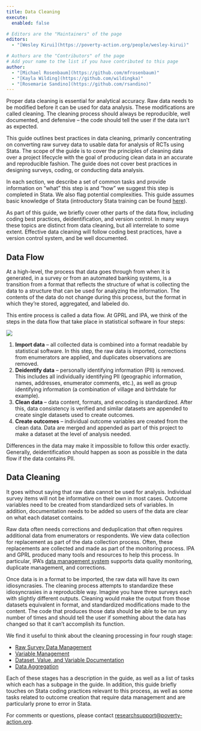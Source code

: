 ```yaml
---
title: Data Cleaning
execute: 
  enabled: false

# Editors are the "Maintainers" of the page
editors:
  - "[Wesley Kirui](https://poverty-action.org/people/wesley-kirui)"

# Authors are the "Contributors" of the page
# Add your name to the list if you have contributed to this page
author:
  - "[Michael Rosenbaum](https://github.com/mfrosenbaum)"
  - "[Kayla Wilding](https://github.com/wildingka)"
  - "[Rosemarie Sandino](https://github.com/rsandino)"
---
```


Proper data cleaning is essential for analytical accuracy. Raw data needs to be modified before it can be used for data analysis. These modifications are called cleaning. The cleaning process should always be reproducible, well documented, and defensive – the code should tell the user if the data isn’t as expected.

This guide outlines best practices in data cleaning, primarily concentrating on converting raw survey data to usable data for analysis of RCTs using Stata. The scope of the guide is to cover the principles of cleaning data over a project lifecycle with the goal of producing clean data in an accurate and reproducible fashion. The guide does not cover best practices in designing surveys, coding, or conducting data analysis.

In each section, we describe a set of common tasks and provide information on “what” this step is and “how” we suggest this step is completed in Stata. We also flag potential complexities. This guide assumes basic knowledge of Stata (introductory Stata training can be found [here](https://github.com/PovertyAction/IPA-Stata-Trainings)). 

As part of this guide, we briefly cover other parts of the data flow, including coding best practices, deidentification, and version control. In many ways these topics are distinct from data cleaning, but all interrelate to some extent. Effective data cleaning will follow coding best practices, have a version control system, and be well documented. 

## Data Flow

At a high-level, the process that data goes through from when it is generated, in a survey or from an automated banking systems, is a transition from a format that reflects the structure of what is collecting the data to a structure that can be used for analyzing the information. The contents of the data do not change during this process, but the format in which they’re stored, aggregated, and labeled do. 

This entire process is called a data flow. At GPRL and IPA, we think of the steps in the data flow that take place in statistical software in four steps:

![](https://raw.githubusercontent.com/PovertyAction/guides/master/assets/images/DGP_CleanDataHighlight.PNG)

1.	**Import data** – all collected data is combined into a format readable by statistical software. In this step, the raw data is imported, corrections from enumerators are applied, and duplicates observations are removed. 
2.	**Deidentify data** – personally identifying information (PII) is removed. This includes all individually identifying PII (geographic information, names, addresses, enumerator comments, etc.), as well as group identifying information (a combination of village and birthdate for example). 
3.	**Clean data** – data content, formats, and encoding is standardized. After this, data consistency is verified and similar datasets are appended to create single datasets used to create outcomes.
4.	**Create outcomes** – individual outcome variables are created from the clean data. Data are merged and appended as part of this project to make a dataset at the level of analysis needed.

Differences in the data may make it impossible to follow this order exactly. Generally, deidentification should happen as soon as possible in the data flow if the data contains PII.

## Data Cleaning

It goes without saying that raw data cannot be used for analysis. Individual survey items will not be informative on their own in most cases. Outcome variables need to be created from standardized sets of variables. In addition, documentation needs to be added so users of the data are clear on what each dataset contains.

Raw data often needs corrections and deduplication that often requires additional data from enumerators or respondents. We view data collection for replacement as part of the data collection process. Often, these replacements are collected and made as part of the monitoring process. IPA and GPRL produced many tools and resources to help this process. In particular, IPA’s [data management system](https://github.com/PovertyAction/high-frequency-checks) supports data quality monitoring, duplicate management, and corrections.

Once data is in a format to be imported, the raw data will have its own idiosyncrasies. The cleaning process attempts to standardize these idiosyncrasies in a reproducible way. Imagine you have three surveys each with slightly different outputs. Cleaning would make the output from those datasets equivalent in format, and standardized modifications made to the content. The code that produces those data should be able to be run any number of times and should tell the user if something about the data has changed so that it can’t accomplish its function.

We find it useful to think about the cleaning processing in four rough stage:

- [Raw Survey Data Management](./raw_data_management/index.html)
- [Variable Management](./variable_management/index.html)
- [Dataset, Value, and Variable Documentation](./dataset_documentation/index.html)
- [Data Aggregation](./data_aggregation/index.html)

Each of these stages has a description in the guide, as well as a list of tasks which each has a subpage in the guide. In addition, this guide briefly touches on Stata coding practices relevant to this process, as well as some tasks related to outcome creation that require data management and are particularly prone to error in Stata.

For comments or questions, please contact [researchsupport@poverty-action.org](mailto:researchsupport@poverty-action.org?subject=[Cleaning%20Guide]).